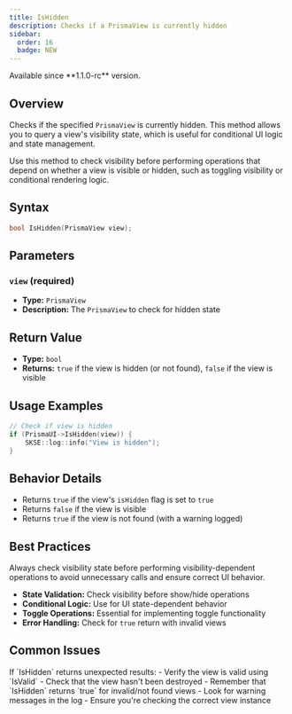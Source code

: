 ```yaml
---
title: IsHidden
description: Checks if a PrismaView is currently hidden
sidebar:
  order: 16
  badge: NEW
---
```



<Aside type="note" title="Availability">
Available since **1.1.0-rc** version.
</Aside>

## Overview

Checks if the specified `PrismaView` is currently hidden. This method allows you to query a view's visibility state, which is useful for conditional UI logic and state management.

<Aside type="tip" title="Visibility State Check">
Use this method to check visibility before performing operations that depend on whether a view is visible or hidden, such as toggling visibility or conditional rendering logic.
</Aside>

## Syntax

```cpp
bool IsHidden(PrismaView view);
```

## Parameters

### `view` (required)
- **Type:** `PrismaView`
- **Description:** The `PrismaView` to check for hidden state

## Return Value

- **Type:** `bool`
- **Returns:** `true` if the view is hidden (or not found), `false` if the view is visible

## Usage Examples

<Tabs>
<TabItem label="Basic Usage">

```cpp
// Check if view is hidden
if (PrismaUI->IsHidden(view)) {
    SKSE::log::info("View is hidden");
}
```

</TabItem>
</Tabs>

## Behavior Details

- Returns `true` if the view's `isHidden` flag is set to `true`
- Returns `false` if the view is visible
- Returns `true` if the view is not found (with a warning logged)

## Best Practices

<Aside type="tip" title="Defensive Programming">
Always check visibility state before performing visibility-dependent operations to avoid unnecessary calls and ensure correct UI behavior.
</Aside>

- **State Validation:** Check visibility before show/hide operations
- **Conditional Logic:** Use for UI state-dependent behavior
- **Toggle Operations:** Essential for implementing toggle functionality
- **Error Handling:** Check for `true` return with invalid views

## Common Issues

<Aside type="caution" title="Troubleshooting">
If `IsHidden` returns unexpected results:
- Verify the view is valid using `IsValid`
- Check that the view hasn't been destroyed
- Remember that `IsHidden` returns `true` for invalid/not found views
- Look for warning messages in the log
- Ensure you're checking the correct view instance
</Aside>
